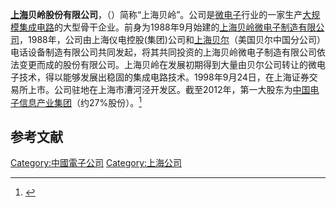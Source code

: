 '''[[上海|上海]]贝岭股份有限公司'''，（{{SSE|600171}}）简称“上海贝岭”。公司是[[微电子|微电子]]行业的一家生产[[大规模集成电路|大规模集成电路]]的大型骨干企业。前身为1988年9月始建的[[上海贝岭微电子制造有限公司|上海贝岭微电子制造有限公司]]，1988年，公司由上海仪电控股(集团)公司和[[上海贝尔|上海贝尔]]（美国贝尔中国分公司）电话设备制造有限公司共同发起，将其共同投资的上海贝岭微电子制造有限公司依法变更而成的股份有限公司。上海贝岭在发展初期得到大量由贝尔公司转让的微电子技术，得以能够发展出稳固的集成电路技术。1998年9月24日，在上海证券交易所上市。公司驻地在上海市漕河泾开发区。截至2012年，第一大股东为[[中国电子信息产业集团|中国电子信息产业集团]]（约27%股份）。<ref>{{Cite web | url =http://money.finance.sina.com.cn/corp/go.php/vCI_StockHolder/stockid/600171/displaytype/30.phtml | title =主要股东 | publisher =新浪财经 | date = | accessdate =2012-09-03 | archive-date =2018-04-27 | archive-url =https://web.archive.org/web/20180427053739/http://money.finance.sina.com.cn/corp/go.php/vCI_StockHolder/stockid/600171/displaytype/30.phtml | dead-url =no }}</ref>

== 参考文献 ==
{{Reflist}}

[[Category:中國電子公司|Category:中國電子公司]]
[[Category:上海公司|Category:上海公司]]
